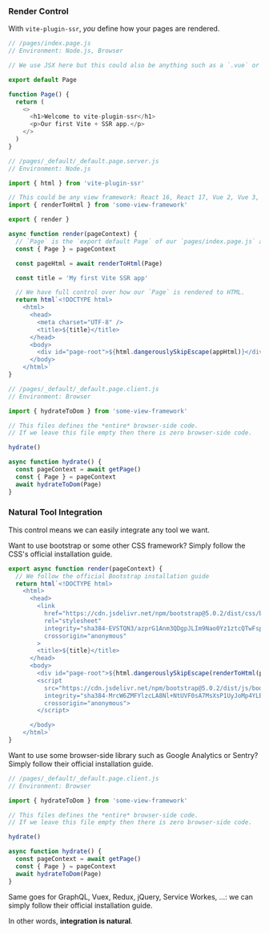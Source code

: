 ### Render Control

With `vite-plugin-ssr`, _you_ define how your pages are rendered.

```js
// /pages/index.page.js
// Environment: Node.js, Browser

// We use JSX here but this could also be anything such as a `.vue` or a `.svelte` file

export default Page

function Page() {
  return (
    <>
      <h1>Welcome to vite-plugin-ssr</h1>
      <p>Our first Vite + SSR app.</p>
    </>
  )
}
```

```js
// /pages/_default/_default.page.server.js
// Environment: Node.js

import { html } from 'vite-plugin-ssr'

// This could be any view framework: React 16, React 17, Vue 2, Vue 3, Svelte, Solid, Preact, ...
import { renderToHtml } from 'some-view-framework'

export { render }

async function render(pageContext) {
  // `Page` is the `export default Page` of our `pages/index.page.js` above
  const { Page } = pageContext

  const pageHtml = await renderToHtml(Page)

  const title = 'My first Vite SSR app'

  // We have full control over how our `Page` is rendered to HTML.
  return html`<!DOCTYPE html>
    <html>
      <head>
        <meta charset="UTF-8" />
        <title>${title}</title>
      </head>
      <body>
        <div id="page-root">${html.dangerouslySkipEscape(appHtml)}</div>
      </body>
    </html>`
}
```

```js
// /pages/_default/_default.page.client.js
// Environment: Browser

import { hydrateToDom } from 'some-view-framework'

// This files defines the *entire* browser-side code.
// If we leave this file empty then there is zero browser-side code.

hydrate()

async function hydrate() {
  const pageContext = await getPage()
  const { Page } = pageContext
  await hydrateToDom(Page)
}
```

### Natural Tool Integration

This control means we can easily integrate any tool we want.

Want to use bootstrap or some other CSS framework? Simply follow the CSS's official installation guide.

```js
export async function render(pageContext) {
  // We follow the official Bootstrap installation guide
  return html`<!DOCTYPE html>
    <html>
      <head>
        <link
          href="https://cdn.jsdelivr.net/npm/bootstrap@5.0.2/dist/css/bootstrap.min.css"
          rel="stylesheet"
          integrity="sha384-EVSTQN3/azprG1Anm3QDgpJLIm9Nao0Yz1ztcQTwFspd3yD65VohhpuuCOmLASjC"
          crossorigin="anonymous"
        >
        <title>${title}</title>
      </head>
      <body>
        <div id="page-root">${html.dangerouslySkipEscape(renderToHtml(pageContext.Page))}</div>
        <script
          src="https://cdn.jsdelivr.net/npm/bootstrap@5.0.2/dist/js/bootstrap.bundle.min.js"
          integrity="sha384-MrcW6ZMFYlzcLA8Nl+NtUVF0sA7MsXsP1UyJoMp4YLEuNSfAP+JcXn/tWtIaxVXM"
          crossorigin="anonymous">
        </script>

      </body>
    </html>`
}
```

Want to use some browser-side library such as Google Analytics or Sentry? Simply follow their official installation guide.

```js
// /pages/_default/_default.page.client.js
// Environment: Browser

import { hydrateToDom } from 'some-view-framework'

// This files defines the *entire* browser-side code.
// If we leave this file empty then there is zero browser-side code.

hydrate()

async function hydrate() {
  const pageContext = await getPage()
  const { Page } = pageContext
  await hydrateToDom(Page)
}
```

Same goes for GraphQL, Vuex, Redux, jQuery, Service Workes, ...: we can simply follow their official installation guide.

In other words, **integration is natural**.

